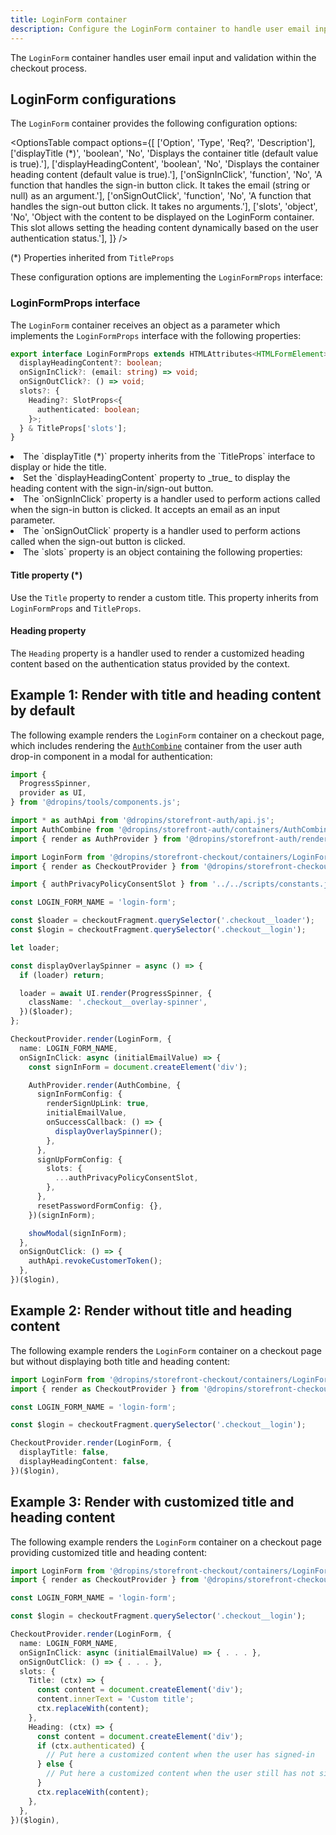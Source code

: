 ```yaml
---
title: LoginForm container
description: Configure the LoginForm container to handle user email input and validation during checkout.
---
```



The `LoginForm` container handles user email input and validation within the checkout process.

## LoginForm configurations

The `LoginForm` container provides the following configuration options:

<OptionsTable
  compact
  options={[
    ['Option', 'Type', 'Req?', 'Description'],
    ['displayTitle (*)', 'boolean', 'No', 'Displays the container title (default value is true).'],
    ['displayHeadingContent', 'boolean', 'No', 'Displays the container heading content (default value is true).'],
    ['onSignInClick', 'function', 'No', 'A function that handles the sign-in button click. It takes the email (string or null) as an argument.'],
    ['onSignOutClick', 'function', 'No', 'A function that handles the sign-out button click. It takes no arguments.'],
    ['slots', 'object', 'No', 'Object with the content to be displayed on the LoginForm container. This slot allows setting the heading content dynamically based on the user authentication status.'],
  ]}
/>

(*) Properties inherited from `TitleProps`

These configuration options are implementing the `LoginFormProps` interface:

### LoginFormProps interface

The `LoginForm` container receives an object as a parameter which implements the `LoginFormProps` interface with the following properties:

```ts
export interface LoginFormProps extends HTMLAttributes<HTMLFormElement>, TitleProps {
  displayHeadingContent?: boolean;
  onSignInClick?: (email: string) => void;
  onSignOutClick?: () => void;
  slots?: {
    Heading?: SlotProps<{
      authenticated: boolean;
    }>;
  } & TitleProps['slots'];
}
```

<li>The `displayTitle (*)` property inherits from the `TitleProps` interface to display or hide the title.</li>

<li>Set the `displayHeadingContent` property to _true_ to display the heading content with the sign-in/sign-out button.</li>

<li>The `onSignInClick` property is a handler used to perform actions called when the sign-in button is clicked. It accepts an email as an input parameter.</li>

<li>The `onSignOutClick` property is a handler used to perform actions called when the sign-out button is clicked.</li>

<li>The `slots` property is an object containing the following properties:</li>

#### Title property (*)

Use the `Title` property to render a custom title. This property inherits from `LoginFormProps` and `TitleProps`.

#### Heading property

The `Heading` property is a handler used to render a customized heading content based on the authentication status provided by the context.

## Example 1: Render with title and heading content by default

The following example renders the `LoginForm` container on a checkout page, which includes rendering the [`AuthCombine`](/dropins/user-auth/containers/auth-combine/) container from the user auth drop-in component in a modal for authentication:

```ts
import {
  ProgressSpinner,
  provider as UI,
} from '@dropins/tools/components.js';

import * as authApi from '@dropins/storefront-auth/api.js';
import AuthCombine from '@dropins/storefront-auth/containers/AuthCombine.js';
import { render as AuthProvider } from '@dropins/storefront-auth/render.js';

import LoginForm from '@dropins/storefront-checkout/containers/LoginForm.js';
import { render as CheckoutProvider } from '@dropins/storefront-checkout/render.js';

import { authPrivacyPolicyConsentSlot } from '../../scripts/constants.js';

const LOGIN_FORM_NAME = 'login-form';

const $loader = checkoutFragment.querySelector('.checkout__loader');
const $login = checkoutFragment.querySelector('.checkout__login');

let loader;

const displayOverlaySpinner = async () => {
  if (loader) return;

  loader = await UI.render(ProgressSpinner, {
    className: '.checkout__overlay-spinner',
  })($loader);
};

CheckoutProvider.render(LoginForm, {
  name: LOGIN_FORM_NAME,
  onSignInClick: async (initialEmailValue) => {
    const signInForm = document.createElement('div');

    AuthProvider.render(AuthCombine, {
      signInFormConfig: {
        renderSignUpLink: true,
        initialEmailValue,
        onSuccessCallback: () => {
          displayOverlaySpinner();
        },
      },
      signUpFormConfig: {
        slots: {
          ...authPrivacyPolicyConsentSlot,
        },
      },
      resetPasswordFormConfig: {},
    })(signInForm);

    showModal(signInForm);
  },
  onSignOutClick: () => {
    authApi.revokeCustomerToken();
  },
})($login),
```

## Example 2: Render without title and heading content

The following example renders the `LoginForm` container on a checkout page but without displaying both title and heading content:

```ts
import LoginForm from '@dropins/storefront-checkout/containers/LoginForm.js';
import { render as CheckoutProvider } from '@dropins/storefront-checkout/render.js';

const LOGIN_FORM_NAME = 'login-form';

const $login = checkoutFragment.querySelector('.checkout__login');

CheckoutProvider.render(LoginForm, {
  displayTitle: false,
  displayHeadingContent: false,
})($login),
```

## Example 3: Render with customized title and heading content

The following example renders the `LoginForm` container on a checkout page providing customized title and heading content:

```ts
import LoginForm from '@dropins/storefront-checkout/containers/LoginForm.js';
import { render as CheckoutProvider } from '@dropins/storefront-checkout/render.js';

const LOGIN_FORM_NAME = 'login-form';

const $login = checkoutFragment.querySelector('.checkout__login');

CheckoutProvider.render(LoginForm, {
  name: LOGIN_FORM_NAME,
  onSignInClick: async (initialEmailValue) => { . . . },
  onSignOutClick: () => { . . . },
  slots: {
    Title: (ctx) => {
      const content = document.createElement('div');
      content.innerText = 'Custom title';
      ctx.replaceWith(content);
    },
    Heading: (ctx) => {
      const content = document.createElement('div');
      if (ctx.authenticated) {
        // Put here a customized content when the user has signed-in
      } else {
        // Put here a customized content when the user still has not signed-in
      }
      ctx.replaceWith(content);
    },
  },
})($login),
```